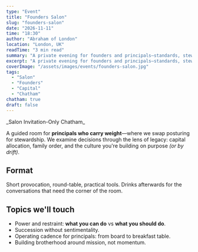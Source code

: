 ```yaml
---
type: "Event"
title: "Founders Salon"
slug: "founders-salon"
date: "2026-11-11"
time: "18:30"
author: "Abraham of London"
location: "London, UK"
readTime: "3 min read"
summary: "A private evening for founders and principals—standards, stewardship, and long-arc thinking."
excerpt: "A private evening for founders and principals—standards, stewardship, and long-arc thinking."
coverImage: "/assets/images/events/founders-salon.jpg"
tags: 
  - "Salon"
  - "Founders"
  - "Capital"
  - "Chatham"
chatham: true
draft: false
---
```


<div className="_salon-meta">
  <p>_Salon Invitation-Only Chatham_</p>
</div>

A guided room for **principals who carry weight**—where we swap posturing for stewardship. We examine decisions through the lens of legacy: capital allocation, family order, and the culture you're building on purpose _(or by drift)_.

## Format

Short provocation, round-table, practical tools. Drinks afterwards for the conversations that need the corner of the room.

## Topics we'll touch

- Power and restraint: **what you can do** vs **what you should do**.
- Succession without sentimentality.
- Operating cadence for principals: from board to breakfast table.
- Building brotherhood around mission, not momentum.